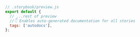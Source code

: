 ```js
// .storybook/preview.js
export default {
  // ...rest of preview
  //👇 Enables auto-generated documentation for all stories
  tags: ['autodocs'],
};
```
